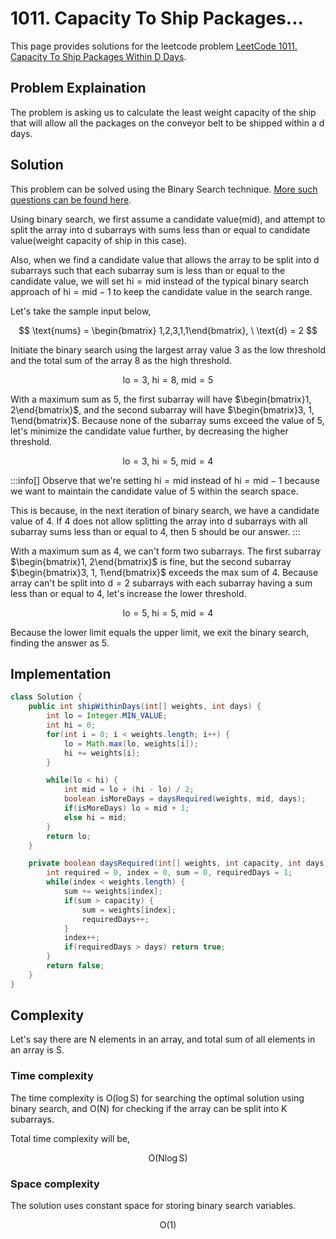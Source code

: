 
# 1011. Capacity To Ship Packages...

This page provides solutions for the leetcode problem [LeetCode 1011. Capacity To Ship Packages Within D Days](https://leetcode.com/problems/capacity-to-ship-packages-within-d-days/).

## Problem Explaination 

The problem is asking us to calculate the least weight capacity of the ship that will allow all the packages on the conveyor belt to be shipped within a $\text{d}$ days.

## Solution

This problem can be solved using the Binary Search technique. [More such questions can be found here](/binary-search/split-array-into-k-subarrays).

Using binary search, we first assume a candidate value($\text{mid}$), and attempt to split the array into $\text{d}$ subarrays with sums less than or equal to candidate value(weight capacity of ship in this case).

Also, when we find a candidate value that allows the array to be split into $\text{d}$ subarrays such that each subarray sum is less than or equal to the candidate value, we will set $\text{hi} = \text{mid}$ instead of the typical binary search approach of $\text{hi} = \text{mid} - 1$ to keep the candidate value in the search range.

Let's take the sample input below,

$$
\text{nums} = \begin{bmatrix} 1,2,3,1,1\end{bmatrix},  \ \text{d} = 2
$$

Initiate the binary search using the largest array value $3$ as the low threshold and the total sum of the array $8$ as the high threshold.

$$
\text{lo} = 3, \ \text{hi} = 8, \ \text{mid} = 5
$$

With a maximum sum as $5$, the first subarray will have $\begin{bmatrix}1, 2\end{bmatrix}$, and the second subarray will have $\begin{bmatrix}3, 1, 1\end{bmatrix}$. Because none of the subarray sums exceed the value of $5$, let's minimize the candidate value further, by decreasing the higher threshold.

$$
\text{lo} = 3, \ \text{hi} = 5, \ \text{mid} = 4
$$

:::info[]
Observe that we're setting $\text{hi} = \text{mid}$ instead of $\text{hi} = \text{mid} - 1$ because we want to maintain the candidate value of $5$ within the search space.

This is because, in the next iteration of binary search, we have a candidate value of $4$. If $4$ does not allow splitting the array into $\text{d}$ subarrays with all subarray sums less than or equal to $4$, then $5$ should be our answer.
:::

With a maximum sum as $4$, we can't form two subarrays. The first subarray $\begin{bmatrix}1, 2\end{bmatrix}$ is fine, but the second subarray $\begin{bmatrix}3, 1, 1\end{bmatrix}$ exceeds the max sum of $4$. Because array can't be split into $\text{d}=2$ subarrays with each subarray having a sum less than or equal to $4$, let's increase the lower threshold.

$$
\text{lo} = 5, \ \text{hi} = 5, \ \text{mid} = 4
$$

Because the lower limit equals the upper limit, we exit the binary search, finding the answer as $5$.


## Implementation

<Tabs>
  <TabItem value="Java" label="Java" default>

```java
class Solution {
    public int shipWithinDays(int[] weights, int days) {
        int lo = Integer.MIN_VALUE;
        int hi = 0;
        for(int i = 0; i < weights.length; i++) {
            lo = Math.max(lo, weights[i]);
            hi += weights[i];
        }

        while(lo < hi) {
            int mid = lo + (hi - lo) / 2;
            boolean isMoreDays = daysRequired(weights, mid, days);
            if(isMoreDays) lo = mid + 1;
            else hi = mid;
        }
        return lo;
    }

    private boolean daysRequired(int[] weights, int capacity, int days) {
        int required = 0, index = 0, sum = 0, requiredDays = 1;
        while(index < weights.length) {
            sum += weights[index];
            if(sum > capacity) {
                sum = weights[index];
                requiredDays++;
            }
            index++;
            if(requiredDays > days) return true;
        }
        return false;
    }
}
```
</TabItem>
</Tabs>

## Complexity 

Let's say there are $\text{N}$ elements in an array, and total sum of all elements in an array is $\text{S}$.

### Time complexity 

The time complexity is $\text{O}(\log \text{S})$ for searching the optimal solution using binary search, and $\text{O}(\text{N})$ for checking if the array can be split into $\text{K}$ subarrays. 

Total time complexity will be, 

$$
\text{O}(\text{N} \log \text{S})
$$



### Space complexity

The solution uses constant space for storing binary search variables.

$$
\text{O}(1)
$$

